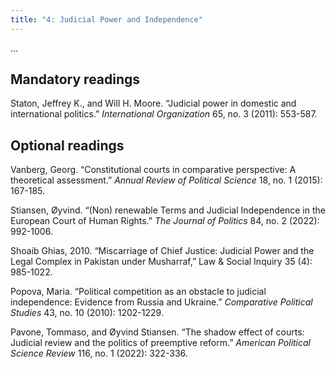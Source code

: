 ```yaml
---
title: "4: Judicial Power and Independence"
---
```


...

## Mandatory readings

Staton, Jeffrey K., and Will H. Moore. "Judicial power in domestic and international politics." *International Organization* 65, no. 3 (2011): 553-587.

## Optional readings

Vanberg, Georg. "Constitutional courts in comparative perspective: A theoretical assessment." *Annual Review of Political Science* 18, no. 1 (2015): 167-185.

Stiansen, Øyvind. "(Non) renewable Terms and Judicial Independence in the European Court of Human Rights." *The Journal of Politics* 84, no. 2 (2022): 992-1006.

Shoaib Ghias, 2010. “Miscarriage of Chief Justice: Judicial Power and the Legal Complex in Pakistan under Musharraf,” Law & Social Inquiry 35 (4): 985-1022.

Popova, Maria. "Political competition as an obstacle to judicial independence: Evidence from Russia and Ukraine." *Comparative Political Studies* 43, no. 10 (2010): 1202-1229.

Pavone, Tommaso, and Øyvind Stiansen. "The shadow effect of courts: Judicial review and the politics of preemptive reform." *American Political Science Review* 116, no. 1 (2022): 322-336.
